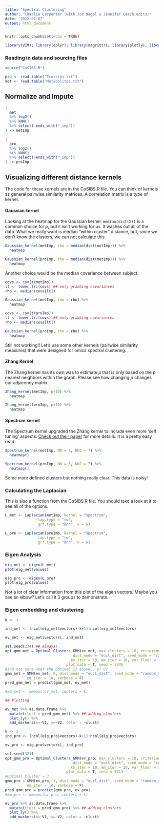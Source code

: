 ```yaml
---
title: "Spectral Clustering"
author: "Charlie Carpenter (with Joe Nagel & Jennifer Leach edits)"
date: '2022-07-07'
output: html_document
---
```


```r
knitr::opts_chunk$set(echo = TRUE)

library(VIM); library(dplyr); library(magrittr); library(plotly); library(igraph);library(ClusterR)
```

### Reading in data and sourcing files

```r

source("CoSIBS.R")

```


```r
pro <- read.table("Proteins.txt")
met <- read.table("Metabolites.txt")
```

## Normalize and Impute

```r

(
  met
  %>% log2()
  %>% kNN()
  %>% select(-ends_with("_imp"))
) -> metImp 

```

```r

(
  pro
  %>% log2()
  %>% kNN()
  %>% select(-ends_with("_imp"))
) -> proImp 

```


## Visualizing different distance kernels

The code for these kernels are in the CoSIBS.R file. You can think of kernels as general pairwise similarity matrices. A correlation matrix is a type of kernel.

#### Gaussian kernel
Looking at the heatmap for the Gaussian kernel. `median(dist(X))` is a common choice for $\rho$, but it isn't working for us. It washes out all of the data. What we really want is median "within cluster" distance, but, since we don't know the clusters, we can not calculate this.

```r
Gaussian_kernel(metImp, rho = median(dist(metImp))) %>% 
  heatmap
```

```r
Gaussian_kernel(proImp, rho = median(dist(metImp))) %>% 
  heatmap
```


Another choice would be the median covariance between subject.

```r
covs <- cov(t(metImp))
lt <- lower.tri(covs) ## only grabbing covariances
rho <- median(covs[lt])

Gaussian_kernel(metImp, rho = rho) %>% 
  heatmap
```

```r
covs <- cov(t(proImp))
lt <- lower.tri(covs) ## only grabbing covariances
rho <- median(covs[lt])

Gaussian_kernel(proImp, rho = rho) %>% 
  heatmap
```


Still not working!! Let's use some other kernels (pairwise similarity measures) that were designed for omics spectral clustering.

#### Zhang Kernel

The Zhang kernel has its own was to estimate $\rho$ that is only based on the $p$ nearest neighbors within the graph. Please see how changing $p$ changes our adjacency matrix.

```r
Zhang_kernel(metImp, p=10) %>% 
  heatmap
```

```r
Zhang_kernel(proImp, p=10) %>% 
  heatmap
```



#### Spectrum kernel

The Spectrum kernel upgraded the Zhang kernel to include even more 'self tuning' aspects. [Check out their paper](https://academic.oup.com/bioinformatics/article/36/4/1159/5566508#199177546) for more details. It is a pretty easy read.

```r
Spectrum_kernel(metImp, NN = 3, NN2 = 7) %>% 
  heatmap()
```

```r
Spectrum_kernel(proImp, NN = 3, NN2 = 7) %>% 
  heatmap()
```



Some more defined clusters but nothing really clear. This data is noisy!

### Calculating the Laplacian

This is also a function from the CoSIBS.R file. You should take a look at it to see all of the options.

```r
L_met <- Laplacian(metImp, kernel = "Spectrum",
               lap.type = "rw",
               grf.type = "knn", k = 6)

```

```r

L_pro <- Laplacian(proImp, kernel = "Spectrum",
               lap.type = "rw",
               grf.type = "knn", k = 6)

```



### Eigen Analysis

```r
eig_met <- eigen(L_met)
plot(eig_met$values)
```

```r

eig_pro <- eigen(L_pro)
plot(eig_pro$values)

```



Not a lot of clear information from this plot of the eigen vectors. Maybe you see an elbow? Let's call it 3 groups to demonstrate. 

### Eigen embedding and clustering

```r
k <- 3

ind_met <- (ncol(eig_met$vectors)-k+1):ncol(eig_met$vectors)

ev_met <- eig_met$vectors[, ind_met]

set.seed(234) ## always!
opt_gmm_met = Optimal_Clusters_GMM(ev_met, max_clusters = 10, criterion = "AIC", 
                               dist_mode = "eucl_dist", seed_mode = "random_subset",
                              km_iter = 10, em_iter = 10, var_floor = 1e-10, 
                            plot_data = T, seed = 234)
#I'm not sure what the optimal is above.. 6? 8? 
gmm_met = GMM(ev_met, 8, dist_mode = "eucl_dist", seed_mode = "random_subset", km_iter = 10,
          em_iter = 10, verbose = F)
pred_gmm_met = predict(gmm_met, ev_met)

#km_met <- kmeans(ev_met, centers = k)

## Plotting

ev_met %>% as.data.frame %>% 
  mutate(clust = pred_gmm_met) %>% ## adding clusters
  plot_ly() %>%
  add_markers(x=~V1, y=~V2, color = ~clust)
```

```r
k <- 3
ind_pro <- (ncol(eig_pro$vectors)-k+1):ncol(eig_pro$vectors)

ev_pro <- eig_pro$vectors[, ind_pro]

set.seed(321)
opt_gmm_pro = Optimal_Clusters_GMM(ev_pro, max_clusters = 10, criterion = "AIC", 
                               dist_mode = "eucl_dist", seed_mode = "random_subset",
                              km_iter = 10, em_iter = 10, var_floor = 1e-10, 
                            plot_data = T, seed = 321)
#Optimal Cluster = 3 
gmm_pro = GMM(ev_pro, 3, dist_mode = "eucl_dist", seed_mode = "random_subset", km_iter = 10,
          em_iter = 10, verbose = F)
pred_gmm_pro = predict(gmm_pro, ev_pro)
#km_pro <- kmeans(ev_pro, centers = k)

ev_pro %>% as.data.frame %>%
  mutate(clust = pred_gmm_pro) %>% ## adding clusters
  plot_ly() %>%
  add_markers(x=~V1, y=~V2, color = ~clust)
```







